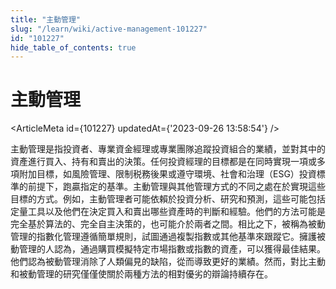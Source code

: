 ```yaml
---
title: "主動管理"
slug: "/learn/wiki/active-management-101227"
id: "101227"
hide_table_of_contents: true
---
```



# 主動管理

<ArticleMeta id={101227} updatedAt={'2023-09-26 13:58:54'} />
<div className='border-solid border-b border-t-0 my-4 border-[var(--ifm-color-gray-300)]' />

主動管理是指投資者、專業資金經理或專業團隊追蹤投資組合的業績，並對其中的資產進行買入、持有和賣出的決策。任何投資經理的目標都是在同時實現一項或多項附加目標，如風險管理、限制税務後果或遵守環境、社會和治理（ESG）投資標準的前提下，跑贏指定的基準。主動管理與其他管理方式的不同之處在於實現這些目標的方式。例如，主動管理者可能依賴於投資分析、研究和預測，這些可能包括定量工具以及他們在決定買入和賣出哪些資產時的判斷和經驗。他們的方法可能是完全基於算法的、完全自主決策的，也可能介於兩者之間。相比之下，被稱為被動管理的指數化管理遵循簡單規則，試圖通過複製指數或其他基準來跟蹤它。擁護被動管理的人認為，通過購買模擬特定市場指數或指數的資產，可以獲得最佳結果。他們認為被動管理消除了人類偏見的缺陷，從而導致更好的業績。然而，對比主動和被動管理的研究僅僅使關於兩種方法的相對優劣的辯論持續存在。
